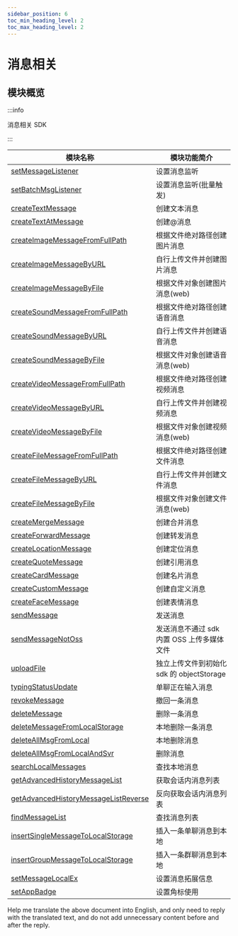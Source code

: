 ```yaml
---
sidebar_position: 6
toc_min_heading_level: 2
toc_max_heading_level: 2
---
```


# 消息相关

## 模块概览

:::info

消息相关 SDK

:::

| 模块名称                                                                                               | 模块功能简介                               |
| ------------------------------------------------------------------------------------------------------ | ------------------------------------------ |
| [setMessageListener](/api/message/setMessageListener.mdx)                                     | 设置消息监听                               |
| [setBatchMsgListener](/api/message/setBatchMsgListener.mdx)                                   | 设置消息监听(批量触发)                     |
| [createTextMessage](/api/message/createTextMessage.mdx)                                       | 创建文本消息                               |
| [createTextAtMessage](/api/message/createTextAtMessage.mdx)                                   | 创建@消息                                  |
| [createImageMessageFromFullPath](/api/message/createImageMessageFromFullPath.mdx)             | 根据文件绝对路径创建图片消息               |
| [createImageMessageByURL](/api/message/createImageMessageByURL.mdx)                           | 自行上传文件并创建图片消息                 |
| [createImageMessageByFile](/api/message/createImageMessageByFile.mdx)                         | 根据文件对象创建图片消息(web)              |
| [createSoundMessageFromFullPath](/api/message/createSoundMessageFromFullPath.mdx)             | 根据文件绝对路径创建语音消息               |
| [createSoundMessageByURL](/api/message/createSoundMessageByURL.mdx)                           | 自行上传文件并创建语音消息                 |
| [createSoundMessageByFile](/api/message/createSoundMessageByFile.mdx)                         | 根据文件对象创建语音消息(web)              |
| [createVideoMessageFromFullPath](/api/message/createVideoMessageFromFullPath.mdx)             | 根据文件绝对路径创建视频消息               |
| [createVideoMessageByURL](/api/message/createVideoMessageByURL.mdx)                           | 自行上传文件并创建视频消息                 |
| [createVideoMessageByFile](/api/message/createVideoMessageByFile.mdx)                         | 根据文件对象创建视频消息(web)              |
| [createFileMessageFromFullPath](/api/message/createFileMessageFromFullPath.mdx)               | 根据文件绝对路径创建文件消息               |
| [createFileMessageByURL](/api/message/createFileMessageByURL.mdx)                             | 自行上传文件并创建文件消息                 |
| [createFileMessageByFile](/api/message/createFileMessageByFile.mdx)                           | 根据文件对象创建文件消息(web)              |
| [createMergeMessage](/api/message/createMergeMessage.mdx)                                     | 创建合并消息                               |
| [createForwardMessage](/api/message/createForwardMessage.mdx)                                 | 创建转发消息                               |
| [createLocationMessage](/api/message/createLocationMessage.mdx)                               | 创建定位消息                               |
| [createQuoteMessage](/api/message/createQuoteMessage.mdx)                                     | 创建引用消息                               |
| [createCardMessage](/api/message/createCardMessage.mdx)                                       | 创建名片消息                               |
| [createCustomMessage](/api/message/createCustomMessage.mdx)                                   | 创建自定义消息                             |
| [createFaceMessage](/api/message/createFaceMessage.mdx)                                       | 创建表情消息                               |
| [sendMessage](/api/message/sendMessage.mdx)                                                   | 发送消息                                   |
| [sendMessageNotOss](/api/message/sendMessageNotOss.mdx)                                       | 发送消息不通过 sdk 内置 OSS 上传多媒体文件 |
| [uploadFile](/api/message/uploadFile.mdx)                                                     | 独立上传文件到初始化 sdk 的 objectStorage  |
| [typingStatusUpdate](/api/message/typingStatusUpdate.mdx)                                     | 单聊正在输入消息                           |
| [revokeMessage](/api/message/revokeMessage.mdx)                                               | 撤回一条消息                               |
| [deleteMessage](/api/message/deleteMessage.mdx)                                               | 删除一条消息                               |
| [deleteMessageFromLocalStorage](/api/message/deleteMessageFromLocalStorage.mdx)               | 本地删除一条消息                           |
| [deleteAllMsgFromLocal](/api/message/deleteAllMsgFromLocal.mdx)                               | 本地删除消息                               |
| [deleteAllMsgFromLocalAndSvr](/api/message/deleteAllMsgFromLocalAndSvr.mdx)                   | 删除消息                                   |
| [searchLocalMessages](/api/message/searchLocalMessages.mdx)                                   | 查找本地消息                               |
| [getAdvancedHistoryMessageList](/api/message/getAdvancedHistoryMessageList.mdx)               | 获取会话内消息列表                         |
| [getAdvancedHistoryMessageListReverse](/api/message/getAdvancedHistoryMessageListReverse.mdx) | 反向获取会话内消息列表                     |
| [findMessageList](/api/message/findMessageList.mdx)                                           | 查找消息列表                               |
| [insertSingleMessageToLocalStorage](/api/message/insertSingleMessageToLocalStorage.mdx)       | 插入一条单聊消息到本地                     |
| [insertGroupMessageToLocalStorage](/api/message/insertGroupMessageToLocalStorage.mdx)         | 插入一条群聊消息到本地                     |
| [setMessageLocalEx](/api/message/setMessageLocalEx.mdx)                                       | 设置消息拓展信息                           |
| [setAppBadge](/api/message/setAppBadge.mdx)                                                   | 设置角标使用                               |
Help me translate the above document into English, and only need to reply with the translated text, and do not add unnecessary content before and after the reply.